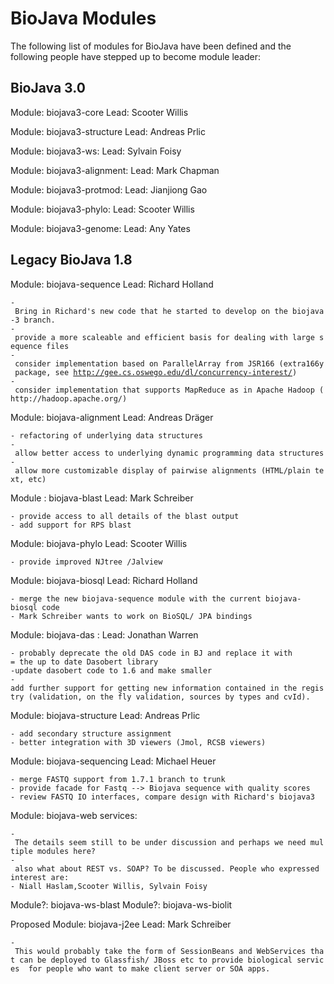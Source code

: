 =BioJava Modules=

The following list of modules for BioJava have been defined and the following people have stepped up to become module leader:

== BioJava 3.0 ==

Module: biojava3-core Lead: Scooter Willis 

Module: biojava3-structure Lead: Andreas Prlic

Module: biojava3-ws: Lead: Sylvain Foisy

Module: biojava3-alignment: Lead: Mark Chapman

Module: biojava3-protmod: Lead: Jianjiong Gao

Module: biojava3-phylo: Lead: Scooter Willis

Module: biojava3-genome: Lead: Any Yates

== Legacy BioJava 1.8 ==

Module: biojava-sequence Lead: Richard Holland
 - Bring in Richard's new code that he started to develop on the biojava-3 branch.
 - provide a more scaleable and efficient basis for dealing with large sequence files
 - consider implementation based on ParallelArray from JSR166 (extra166y package, see http://gee.cs.oswego.edu/dl/concurrency-interest/)
 - consider implementation that supports MapReduce as in Apache Hadoop (http://hadoop.apache.org/)

Module: biojava-alignment Lead: Andreas Dräger
 - refactoring of underlying data structures
 - allow better access to underlying dynamic programming data structures
 - allow more customizable display of pairwise alignments (HTML/plain text, etc)

Module : biojava-blast Lead: Mark Schreiber
 - provide access to all details of the blast output
 - add support for RPS blast

Module: biojava-phylo Lead: Scooter Willis 
 - provide improved NJtree /Jalview
 
Module: biojava-biosql Lead: Richard Holland
 - merge the new biojava-sequence module with the current biojava-biosql code 
 - Mark Schreiber wants to work on BioSQL/ JPA bindings

Module: biojava-das : Lead: Jonathan Warren
 - probably deprecate the old DAS code in BJ and replace it with
 = the up to date Dasobert library
 -update dasobert code to 1.6 and make smaller
 -add further support for getting new information contained in the registry (validation, on the fly validation, sources by types and cvId).

Module: biojava-structure Lead: Andreas Prlic
 - add secondary structure assignment
 - better integration with 3D viewers (Jmol, RCSB viewers)

Module: biojava-sequencing Lead: Michael Heuer
 - merge FASTQ support from 1.7.1 branch to trunk
 - provide facade for Fastq --> Biojava sequence with quality scores
 - review FASTQ IO interfaces, compare design with Richard's biojava3

Module: biojava-web services:
 - The details seem still to be under discussion and perhaps we need multiple modules here?
 - also what about REST vs. SOAP? To be discussed. People who expressed interest are:
 - Niall Haslam,Scooter Willis, Sylvain Foisy

Module?: biojava-ws-blast
Module?: biojava-ws-biolit

Proposed Module: biojava-j2ee Lead: Mark Schreiber
 - This would probably take the form of SessionBeans and WebServices that can be deployed to Glassfish/ JBoss etc to provide biological services  for people who want to make client server or SOA apps.